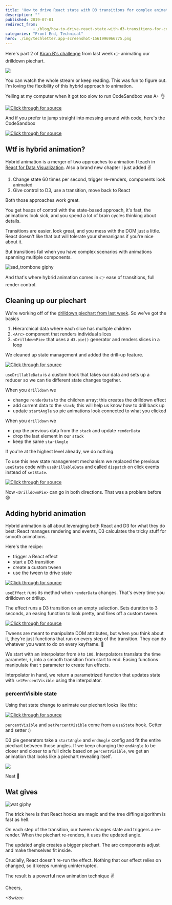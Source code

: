 ```yaml
---
title: 'How to drive React state with D3 transitions for complex animation'
description: ""
published: 2019-07-01
redirect_from: 
            - /blog/how-to-drive-react-state-with-d3-transitions-for-complex-animation/swizec/9143
categories: "Front End, Technical"
hero: ./img/techletter.app-screenshot-1561996966775.png
---
```

Here&#x27;s part 2 of [Kiran B&#x27;s challenge](https://swizec.com/blog/a-drilldown-piechart-with-react-and-d3/swizec/9140) from last week 👉 animating our drilldown piechart.



![](./img/ygw2Esu.gif)



You can watch the whole stream or keep reading. This was fun to figure out. I&#x27;m loving the flexibility of this hybrid approach to animation.



Yelling at my computer when it got too slow to run CodeSandbox was A+ 👌



[![Click through for source](./img/techletter.app-screenshot-1561996966775.png)](https://www.youtube.com/watch?v=LmAFUmmsRyE)



And if you prefer to jump straight into messing around with code, here&#x27;s the CodeSandbox



[![Click through for source](./img/techletter.app-screenshot-1561996982609.png)](https://codesandbox.io/s/drilldown-piechart-in-react-and-d3-d62y5)



## Wtf is hybrid animation?



Hybrid animation is a merger of two approaches to animation I teach in [React for Data Visualization](https://reactfordataviz.com). Also a brand new chapter I just added ✌️



1. Change state 60 times per second, trigger re-renders, components look animated
2. Give control to D3, use a transition, move back to React



Both those approaches work great.



You get heaps of control with the state-based approach, it&#x27;s fast, the animations look sick, and you spend a lot of brain cycles thinking about details.



Transitions are easier, look great, and you mess with the DOM just a little. React doesn&#x27;t like that but will tolerate your shenanigans if you&#x27;re nice about it.



But transitions fail when you have complex scenarios with animations spanning multiple components.



![sad_trombone giphy](./img/media-3oriOaivTEk4PotVEQ-giphy.gif)



And that&#x27;s where hybrid animation comes in 👉 ease of transitions, full render control.



## Cleaning up our piechart



We&#x27;re working off of the [drilldown piechart from last week](https://swizec.com/blog/a-drilldown-piechart-with-react-and-d3/swizec/9140). So we&#x27;ve got the basics



1. Hierarchical data where each slice has multiple children
2. `<Arc>` component that renders individual slices
3. `<DrilldownPie>` that uses a `d3.pie()` generator and renders slices in a loop



We cleaned up state management and added the drill-up feature.



[![Click through for source](./img/techletter.app-screenshot-1561996984642.png)](https://carbon.now.sh/?bg=rgba(255,255,255,1)&amp;t=seti&amp;l=javascript&amp;ds=true&amp;wc=true&amp;wa=true&amp;pv=48px&amp;ph=32px&amp;ln=false&amp;code=function%20useDrillableData(data)%20%7B%0A%20%20const%20initialState%20%3D%20%7B%0A%20%20%20%20renderData%3A%20data%2C%0A%20%20%20%20stack%3A%20%5B%5D%2C%0A%20%20%20%20startAngle%3A%200%0A%20%20%7D%3B%0A%0A%20%20return%20useReducer((state%2C%20action)%20%3D%3E%20%7B%0A%20%20%20%20switch%20(action.type)%20%7B%0A%20%20%20%20%20%20case%20%22drilldown%22%3A%0A%20%20%20%20%20%20%20%20return%20%7B%0A%20%20%20%20%20%20%20%20%20%20renderData%3A%20state.renderData%5Baction.index%5D.children%2C%0A%20%20%20%20%20%20%20%20%20%20stack%3A%20%5B...state.stack%2C%20state.renderData%5D%2C%0A%20%20%20%20%20%20%20%20%20%20startAngle%3A%20action.startAngle%0A%20%20%20%20%20%20%20%20%7D%3B%0A%20%20%20%20%20%20case%20%22drillup%22%3A%0A%20%20%20%20%20%20%20%20if%20(state.stack.length%20%3E%200)%20%7B%0A%20%20%20%20%20%20%20%20%20%20return%20%7B%0A%20%20%20%20%20%20%20%20%20%20%20%20renderData%3A%20state.stack.slice(-1)%5B0%5D%2C%0A%20%20%20%20%20%20%20%20%20%20%20%20stack%3A%20state.stack.slice(0%2C%20-1)%2C%0A%20%20%20%20%20%20%20%20%20%20%20%20startAngle%3A%20state.startAngle%0A%20%20%20%20%20%20%20%20%20%20%7D%3B%0A%20%20%20%20%20%20%20%20%7D%20else%20%7B%0A%20%20%20%20%20%20%20%20%20%20return%20state%3B%0A%20%20%20%20%20%20%20%20%7D%0A%20%20%20%20%20%20default%3A%0A%20%20%20%20%20%20%20%20return%20state%3B%0A%20%20%20%20%7D%0A%20%20%7D%2C%20initialState)%3B%0A%7D)



`useDrillableData` is a custom hook that takes our data and sets up a reducer so we can tie different state changes together.



When you `drilldown` we



- change `renderData` to the children array; this creates the drilldown effect
- add current data to the `stack`; this will help us know how to drill back up
- update `startAngle` so pie animations look connected to what you clicked



When you `drilldown` we



- pop the previous data from the `stack` and update `renderData`
- drop the last element in our `stack`
- keep the same `startAngle`



If you&#x27;re at the highest level already, we do nothing.



To use this new state management mechanism we replaced the previous `useState` code with `useDrillableData` and called `dispatch` on click events instead of `setState`.



[![Click through for source](./img/techletter.app-screenshot-1561996964164.png)](https://carbon.now.sh/?bg=rgba(255,255,255,1)&amp;t=seti&amp;l=javascript&amp;ds=true&amp;wc=true&amp;wa=true&amp;pv=48px&amp;ph=32px&amp;ln=false&amp;code=const%20DrilldownPie%20%3D%20(%7B%20data%2C%20x%2C%20y%20%7D)%20%3D%3E%20%7B%0A%20%20const%20%5B%7B%20renderData%2C%20startAngle%20%7D%2C%20dispatch%5D%20%3D%20useDrillableData(data)%3B%0A%20%20%0A%20%20%2F%2F%20...%0A%20%20%0A%20%20function%20drilldown(%7B%20startAngle%2C%20index%20%7D)%20%7B%0A%20%20%20%20dispatch(%7B%20type%3A%20%22drilldown%22%2C%20index%2C%20startAngle%20%7D)%3B%0A%20%20%7D%0A%0A%20%20function%20drillup()%20%7B%0A%20%20%20%20dispatch(%7B%20type%3A%20%22drillup%22%20%7D)%3B%0A%20%20%7D)



Now `<DrilldownPie>` can go in both directions. That was a problem before 😅



## Adding hybrid animation



Hybrid animation is all about leveraging both React and D3 for what they do best: React manages rendering and events, D3 calculates the tricky stuff for smooth animations.



Here&#x27;s the recipe:



- trigger a React effect
- start a D3 transition
- create a custom tween
- use the tween to drive state



[![Click through for source](./img/techletter.app-screenshot-1561996963872.png)](https://carbon.now.sh/?bg=rgba(255,255,255,1)&amp;t=seti&amp;l=javascript&amp;ds=true&amp;wc=true&amp;wa=true&amp;pv=48px&amp;ph=32px&amp;ln=false&amp;code=%20%20useEffect(()%20%3D%3E%20%7B%0A%20%20%20%20d3.selection()%0A%20%20%20%20%20%20.transition(%22pie-reveal%22)%0A%20%20%20%20%20%20.duration(3000)%0A%20%20%20%20%20%20.ease(d3.easeSinInOut)%0A%20%20%20%20%20%20.tween(%22percentVisible%22%2C%20()%20%3D%3E%20%7B%0A%20%20%20%20%20%20%20%20const%20percentInterpolate%20%3D%20d3.interpolate(0%2C%20100)%3B%0A%20%20%20%20%20%20%20%20return%20t%20%3D%3E%20setPercentVisible(percentInterpolate(t))%3B%0A%20%20%20%20%20%20%7D)%3B%0A%20%20%7D%2C%20%5BrenderData%5D)%3B)



`useEffect` runs its method when `renderData` changes. That&#x27;s every time you drilldown or drillup.



The effect runs a D3 transition on an empty selection. Sets duration to 3 seconds, an easing function to look pretty, and fires off a custom tween.



[![Click through for source](./img/techletter.app-screenshot-1561996963200.png)](https://carbon.now.sh/?bg=rgba(255,255,255,1)&amp;t=seti&amp;l=javascript&amp;ds=true&amp;wc=true&amp;wa=true&amp;pv=48px&amp;ph=32px&amp;ln=false&amp;code=()%20%3D%3E%20%7B%0A%09const%20percentInterpolate%20%3D%20d3.interpolate(0%2C%20100)%3B%0A%09return%20t%20%3D%3E%20setPercentVisible(percentInterpolate(t))%3B%0A%7D)



Tweens are meant to manipulate DOM attributes, but when you think about it, they&#x27;re just functions that run on every step of the transition. They can do whatever you want to do on every keyframe. 🤔



We start with an interpolator from `0` to `100`. Interpolators translate the time parameter, `t`, into a smooth transition from start to end. Easing functions manipulate that `t` parameter to create fun effects.



Interpolator in hand, we return a parametrized function that updates state with `setPercentVisible` using the interpolator.



### percentVisible state



Using that state change to animate our piechart looks like this:



[![Click through for source](./img/techletter.app-screenshot-1561996980269.png)](https://carbon.now.sh/?bg=rgba(255,255,255,1)&amp;t=seti&amp;l=javascript&amp;ds=true&amp;wc=true&amp;wa=true&amp;pv=48px&amp;ph=32px&amp;ln=false&amp;code=%20%20const%20%5BpercentVisible%2C%20setPercentVisible%5D%20%3D%20useState(0)%3B%0A%0A%20%20const%20pie%20%3D%20d3%0A%20%20%20%20.pie()%0A%20%20%20%20.startAngle(startAngle)%0A%20%20%20%20.endAngle(startAngle%20%2B%20percentVisible%20*%20Math.PI%20*%202)%0A%20%20%20%20.value(d%20%3D%3E%20d.value)%3B)



`percentVisible` and `setPercentVisible` come from a `useState` hook. Getter and setter :)



D3 pie generators take a `startAngle` and `endAngle` config and fit the entire piechart between those angles. If we keep changing the `endAngle` to be closer and closer to a full circle based on `percentVisible`, we get an animation that looks like a piechart revealing itself.



![](./img/ygw2Esu.gif)



Neat 🤘



## Wat gives



![wat giphy](./img/media-3WmWdBzqveXaE-giphy.gif)



The trick here is that React hooks are magic and the tree diffing algorithm is fast as hell.



On each step of the transition, our tween changes state and triggers a re-render. When the piechart re-renders, it uses the updated angle.



The updated angle creates a bigger piechart. The arc components adjust and make themselves fit inside.



Crucially, React doesn&#x27;t re-run the effect. Nothing that our effect relies on changed, so it keeps running uninterrupted.



The result is a powerful new animation technique ✌️



Cheers,



~Swizec